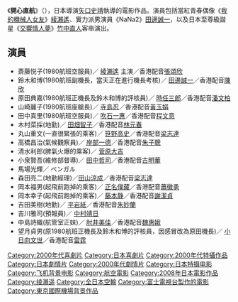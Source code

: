 {{noteTA
|T=zh-cn:梦想起飞：菜鸟空姐的处女航; zh-hk:開心直航; zh-tw:夢想起飛：菜鳥空姐的處女航;
|1=zh-cn:梦想起飞：菜鸟空姐的处女航; zh-hk:開心直航; zh-tw:夢想起飛：菜鳥空姐的處女航;
}}
{{Infobox_Film 
| cn_name            = 夢想起飛：菜鳥空姐的處女航
| hk_name            = 開心直航
| tw_name            = 夢想起飛：菜鳥空姐的處女航
| name               = ハッピーフライト Happy Flight
| image              = 
| starring           = [[綾瀨遙|綾瀨遙]]<br/>[[田邊誠一|田邊誠一]]<br/>[[寺島忍|寺島忍]]
| director           = [[矢口史靖|矢口史靖]]
| released           = （日本）2008年11月15日<br />（香港）2009年3月26日<br />（台湾）2009年5月22日<br />（韩国）2009年7月16日
| runtime            = 103 分鐘
| language           = [[日本語|日本語]]
| imdb_id            = 
}}
《'''開心直航'''》（{{lang-ja|ハッピーフライト}}），日本導演[[矢口史靖|矢口史靖]]執導的電影作品。演員包括當紅青春偶像《[[我的機械人女友|我的機械人女友]]》[[綾瀨遙|綾瀨遙]]、實力派男演員《NaNa2》[[田邊誠一|田邊誠一]]，以及日本至尊級諧星《[[交響情人夢|交響情人夢]]》[[竹中直人|竹中直人]]客串演出。

==演員==
* 斎藤悦子(1980航班空服員)／ [[綾瀨遙|綾瀨遙]] 主演／香港配音[[張頌欣|張頌欣]] 
* 鈴木和博(1980航班副機長，當天正在進行機長考核)／ [[田邊誠一|田邊誠一]]／香港配音[[陳欣_(配音員)|陳欣]] 
* 原田典嘉(1980航班正機長及鈴木和博的評核員)／ [[時任三郎|時任三郎]]／香港配音[[潘文柏|潘文柏]] 
* 山崎麗子(1980航班座艙長)／ [[寺島忍|寺島忍]]／香港配音[[黃玉娟|黃玉娟]] 
* 田中真里(1980航班空服員)／ [[吹石一惠|吹石一惠]]／香港配音[[程文意|程文意]] 
* 木村菜採(地勤)／ [[田畑智子|田畑智子]]／香港配音[[林元春|林元春]]
* 丸山重文(一直很緊張的乘客)／ [[笹野高史|笹野高史]]／香港配音[[梁志達|梁志達]] 
* 高橋昌治(氣候觀察員)／ [[岸部一德|岸部一德]]／香港配音[[朱子聰|朱子聰]]
* 清水利郎(脾氣火爆的乘客)／ [[菅原大吉|菅原大吉]]
* 小泉賢吾(維修部督導)／ [[田中哲司|田中哲司]]／香港配音[[古明華|古明華]]
* 馬場光輝／ ベンガル
* 森田亮二(地勤經理)／[[田山涼成|田山涼成]]／香港配音[[梁志達|梁志達]] 
* 岡本福男(起飛前跑掉的乘客)／ [[正名僕藏|正名僕藏]]／香港配音[[蕭徽勇|蕭徽勇]] 
* 岡本幸子(起飛前跑掉的乘客)／ [[藤本静|藤本静]]／香港配音[[謝潔貞|謝潔貞]] 
* 吉田美樹(地勤)／ [[平岩紙|平岩紙]]／香港配音[[朱妙蘭|朱妙蘭]]
* 吉川雅司(預報員)／ [[中村靖日|中村靖日]]
* 中島詩織(航管室正妹)／ [[肘井美佳|肘井美佳]]／香港配音[[魏惠娥|魏惠娥]]
* 望月貞男(原1980航班正機長及鈴木和博的評核員，因感冒改為原田機長)／ [[小日向文世|小日向文世]]／香港配音[[雷霆_(配音員)|雷霆]] 

{{DEFAULTSORT:Happy Flight}}
[[Category:2000年代喜劇片|Category:2000年代喜劇片]]
[[Category:日本喜劇片|Category:日本喜劇片]]
[[Category:2000年代特攝作品|Category:2000年代特攝作品]]
[[Category:日本劇情片|Category:日本劇情片]]
[[Category:2000年代劇情片|Category:2000年代劇情片]]
[[Category:日本特摄电影|Category:日本特摄电影]]
[[Category:飞机背景电影|Category:飞机背景电影]]
[[Category:航空電影|Category:航空電影]]
[[Category:2008年日本電影作品|Category:2008年日本電影作品]]
[[Category:绫濑遥|Category:绫濑遥]]
[[Category:全日本空輸|Category:全日本空輸]]
[[Category:富士電視台製作的電影|Category:富士電視台製作的電影]]
[[Category:東京國際機場背景作品|Category:東京國際機場背景作品]]
